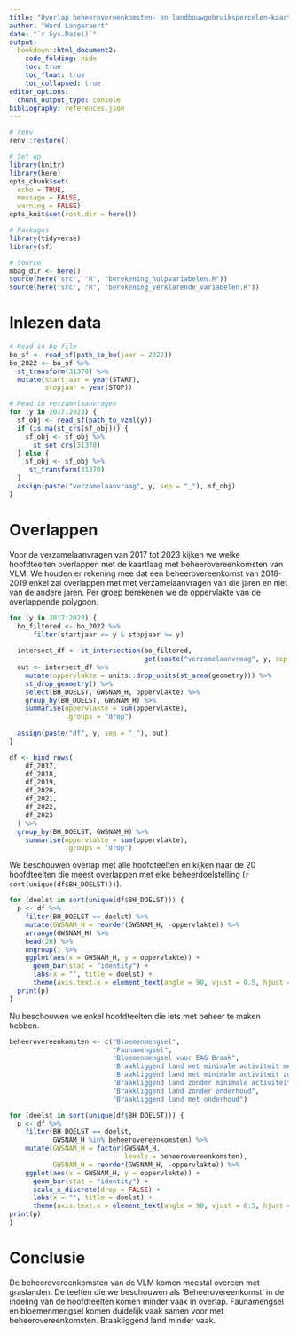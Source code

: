 ```yaml
---
title: "Overlap beheerovereenkomsten- en landbouwgebruikspercelen-kaartlagen"
author: "Ward Langeraert"
date: "`r Sys.Date()`"
output:
  bookdown::html_document2:
    code_folding: hide
    toc: true
    toc_float: true
    toc_collapsed: true
editor_options: 
  chunk_output_type: console
bibliography: references.json
---
```


```r
# renv
renv::restore()

# Set up
library(knitr)
library(here)
opts_chunk$set(
  echo = TRUE,
  message = FALSE,
  warning = FALSE)
opts_knit$set(root.dir = here())

# Packages
library(tidyverse)
library(sf)

# Source
mbag_dir <- here()
source(here("src", "R", "berekening_hulpvariabelen.R"))
source(here("src", "R", "berekening_verklarende_variabelen.R"))
```

# Inlezen data

```r
# Read in bo file
bo_sf <- read_sf(path_to_bo(jaar = 2022))
bo_2022 <- bo_sf %>%
  st_transform(31370) %>%
  mutate(startjaar = year(START),
         stopjaar = year(STOP))

# Read in verzamelaanvragen
for (y in 2017:2023) {
  sf_obj <- read_sf(path_to_vzml(y))
  if (is.na(st_crs(sf_obj))) {
    sf_obj <- sf_obj %>%
      st_set_crs(31370)
  } else {
    sf_obj <- sf_obj %>%
     st_transform(31370)
  }
  assign(paste("verzamelaanvraag", y, sep = "_"), sf_obj)
}
```

# Overlappen

Voor de verzamelaanvragen van 2017 tot 2023 kijken we welke hoofdteelten overlappen met de kaartlaag met beheerovereenkomsten van VLM.
We houden er rekening mee dat een beheerovereenkomst van 2018-2019 enkel zal overlappen met met verzamelaanvragen van die jaren en niet van de andere jaren.
Per groep berekenen we de oppervlakte van de overlappende polygoon.

```r
for (y in 2017:2023) {
  bo_filtered <- bo_2022 %>%
      filter(startjaar <= y & stopjaar >= y)
  
  intersect_df <- st_intersection(bo_filtered,
                                  get(paste("verzamelaanvraag", y, sep = "_")))
  out <- intersect_df %>%
    mutate(oppervlakte = units::drop_units(st_area(geometry))) %>%
    st_drop_geometry() %>%
    select(BH_DOELST, GWSNAM_H, oppervlakte) %>%
    group_by(BH_DOELST, GWSNAM_H) %>%
    summarise(oppervlakte = sum(oppervlakte),
              .groups = "drop") 
  
  assign(paste("df", y, sep = "_"), out)
}

df <- bind_rows(
    df_2017,
    df_2018,
    df_2019,
    df_2020,
    df_2021,
    df_2022,
    df_2023
  ) %>%
  group_by(BH_DOELST, GWSNAM_H) %>%
    summarise(oppervlakte = sum(oppervlakte),
              .groups = "drop") 
```

We beschouwen overlap met alle hoofdteelten en kijken naar de 20 hoofdteelten die meest overlappen met elke beheerdoelstelling (`r sort(unique(df$BH_DOELST)))`).

```r
for (doelst in sort(unique(df$BH_DOELST))) {
  p <- df %>%
    filter(BH_DOELST == doelst) %>%
    mutate(GWSNAM_H = reorder(GWSNAM_H, -oppervlakte)) %>%
    arrange(GWSNAM_H) %>%
    head(20) %>%
    ungroup() %>%
    ggplot(aes(x = GWSNAM_H, y = oppervlakte)) +
      geom_bar(stat = "identity") +
      labs(x = "", title = doelst) +
      theme(axis.text.x = element_text(angle = 90, vjust = 0.5, hjust = 1))
  print(p)
}
```

Nu beschouwen we enkel hoofdteelten die iets met beheer te maken hebben.

```r
beheerovereenkomsten <- c("Bloemenmengsel",
                          "Faunamengsel",
                          "Bloemenmengsel voor EAG Braak",
                          "Braakliggend land met minimale activiteit met EAG",
                          "Braakliggend land met minimale activiteit zonder EAG",
                          "Braakliggend land zonder minimale activiteit",
                          "Braakliggend land zonder onderhoud",
                          "Braakliggend land met onderhoud")

for (doelst in sort(unique(df$BH_DOELST))) {
  p <- df %>%
    filter(BH_DOELST == doelst,
           GWSNAM_H %in% beheerovereenkomsten) %>%
    mutate(GWSNAM_H = factor(GWSNAM_H,
                             levels = beheerovereenkomsten),
           GWSNAM_H = reorder(GWSNAM_H, -oppervlakte)) %>%
    ggplot(aes(x = GWSNAM_H, y = oppervlakte)) +
      geom_bar(stat = "identity") +
      scale_x_discrete(drop = FALSE) +
      labs(x = "", title = doelst) +
      theme(axis.text.x = element_text(angle = 90, vjust = 0.5, hjust = 1))
print(p)
}
```

# Conclusie 

De beheerovereenkomsten van de VLM komen meestal overeen met graslanden.
De teelten die we beschouwen als 'Beheerovereenkomst' in de indeling van de hoofdteelten komen minder vaak in overlap.
Faunamengsel en bloemenmengsel komen duidelijk vaak samen voor met beheerovereenkomsten.
Braakliggend land minder vaak.
